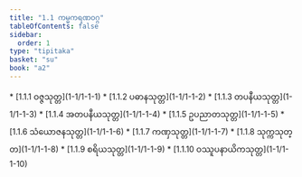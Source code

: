 ```yaml
---
title: "1.1 ကမ္မကရဏဝဂ္ဂ"
tableOfContents: false
sidebar:
  order: 1
type: "tipitaka"
basket: "su"
book: "a2"
---
```



<DynamicBreadcrumb />



<TableOfContents book="a2" section="1.1">
* [1.1.1 ဝဇ္ဇသုတ္တ](1-1/1-1-1)
* [1.1.2 ပဓာနသုတ္တ](1-1/1-1-2)
* [1.1.3 တပနီယသုတ္တ](1-1/1-1-3)
* [1.1.4 အတပနီယသုတ္တ](1-1/1-1-4)
* [1.1.5 ဥပညာတသုတ္တ](1-1/1-1-5)
* [1.1.6 သံယောဇနသုတ္တ](1-1/1-1-6)
* [1.1.7 ကဏှသုတ္တ](1-1/1-1-7)
* [1.1.8 သုက္ကသုတ္တ](1-1/1-1-8)
* [1.1.9 စရိယသုတ္တ](1-1/1-1-9)
* [1.1.10 ဝဿူပနာယိကသုတ္တ](1-1/1-1-10)
</TableOfContents>